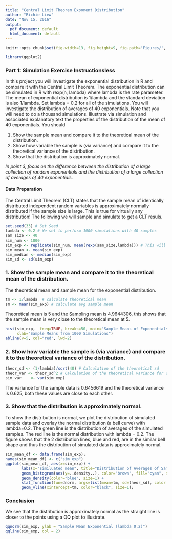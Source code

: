 ```yaml
---
title: "Central Limit Theorem Exponent Distribution"
author: "Richie Liew"
date: "Nov 15, 2016"
output:
  pdf_document: default
  html_document: default
---
```


```r
knitr::opts_chunk$set(fig.width=13, fig.height=9, fig.path='Figures/', echo=TRUE, warning=FALSE, message=FALSE)
```

```r
library(ggplot2)
```

### Part 1: Simulation Exercise Instructionsless 
In this project you will investigate the exponential distribution in R and compare it with the Central Limit Theorem. The exponential distribution can be simulated in R with rexp(n, lambda) where lambda is the rate parameter. The mean of exponential distribution is 1/lambda and the standard deviation is also 1/lambda. Set lambda = 0.2 for all of the simulations. You will investigate the distribution of averages of 40 exponentials. Note that you will need to do a thousand simulations.  Illustrate via simulation and associated explanatory text the properties of the distribution of the mean of 40 exponentials. You should

1. Show the sample mean and compare it to the theoretical mean of the distribution.
2. Show how variable the sample is (via variance) and compare it to the theoretical variance of the distribution.
3. Show that the distribution is approximately normal.

*In point 3, focus on the difference between the distribution of a large collection of random exponentials and the distribution of a large collection of averages of 40 exponentials.*

#### Data Preparation
The Central Limit Theorem (CLT) states that the sample mean of identically distributed independent random variables is approximately normally distributed if the sample size is large. This is true for virtually any distribution! The following we will sample and simulate to get a CLT resuls.
```r

set.seed(33) # Set Seed
lambda <- 0.2 # We set to perform 1000 simulations with 40 samples 
sam_size <- 40
sim_num <- 1000
sim_exp <- replicate(sim_num, mean(rexp(sam_size,lambda))) # This will do a 1000 simulations
sim_mean <- mean(sim_exp)
sim_median <- median(sim_exp)
sim_sd <- sd(sim_exp)
```

### 1. Show the sample mean and compare it to the theoretical mean of the distribution.
The theoretical mean and sample mean for the exponential distribution.
```r
tm <- 1/lambda  # calculate theoretical mean
sm <- mean(sim_exp) # calculate avg sample mean
```

Theoretical mean is 5 and the Sampling mean is 4.9644306, this shows that the sample mean is very close to the theoretical mean at 5.
```r
hist(sim_exp,  freq=TRUE, breaks=50, main="Sample Means of Exponentials (lambda 0.2)",
     xlab="Sample Means from 1000 Simulations")
abline(v=5, col="red", lwd=2)
```

### 2. Show how variable the sample is (via variance) and compare it to the theoretical variance of the distribution.
```r

theor_sd <- (1/lambda)/sqrt(40) # Calculation of the theoretical sd
theor_var <- theor_sd^2 # Calculation of the theoretical variance for sampling data
sim_var    <- var(sim_exp)
```
The variance for the sample data is 0.6456619 and the theoretical variance is 0.625, both these values are close to each other.

### 3. Show that the distribution is approximately normal.
To show the distribution is normal, we plot the distribution of simulated sample data and overlay the normal distribution (a bell curve) with lambda=0.2.  The green line is the distribution of averages of the simulated samples. The red line is the normal distribution with lambda = 0.2. The figure shows that the 2 distribution lines, blue and red, are in the similar bell shape and thus the distribution of simulated data is approximately normal.

```r
sim_mean_df <- data.frame(sim_exp);
names(sim_mean_df) <- c("sim_exp")
ggplot(sim_mean_df, aes(x=sim_exp)) +
       labs(x="similuated mean", title="Distribution of Averages of Samples vs Theoretical Mean") +
       geom_histogram(aes(y=..density..), color="brown", fill="cyan", size=1, binwidth=0.2) + 
       geom_density(color="blue", size=1) + 
       stat_function(fun=dnorm, args=list(mean=tm, sd=theor_sd), color = "red", size=1) + 
       geom_vline(xintercept=tm, color="black", size=1);
```

### Conclusion
We see that the distribution is approximately normal as the straight line is closer to the points using a QQ plot to illustrate.
```r
qqnorm(sim_exp, ylab = "Sample Mean Exponential (lambda 0.2)")
qqline(sim_exp, col = 2)
```

